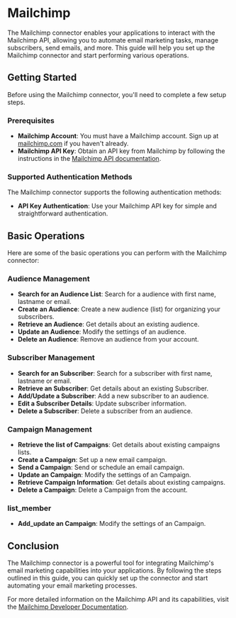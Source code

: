 # Mailchimp
The Mailchimp connector enables your applications to interact with the Mailchimp API, allowing you to automate email marketing tasks, manage subscribers, send emails, and more. This guide will help you set up the Mailchimp connector and start performing various operations.

## Getting Started

Before using the Mailchimp connector, you'll need to complete a few setup steps.

### Prerequisites

- **Mailchimp Account**: You must have a Mailchimp account. Sign up at [mailchimp.com](https://mailchimp.com/) if you haven't already.
- **Mailchimp API Key**: Obtain an API key from Mailchimp by following the instructions in the [Mailchimp API documentation](https://mailchimp.com/developer/marketing/docs/).

### Supported Authentication Methods

The Mailchimp connector supports the following authentication methods:

- **API Key Authentication**: Use your Mailchimp API key for simple and straightforward authentication.


## Basic Operations

Here are some of the basic operations you can perform with the Mailchimp connector:

### Audience Management

- **Search for an Audience List**: Search for a audience with first name, lastname or email.
- **Create an Audience**: Create a new audience (list) for organizing your subscribers.
- **Retrieve an Audience**: Get details about an existing audience.
- **Update an Audience**: Modify the settings of an audience.
- **Delete an Audience**: Remove an audience from your account.

### Subscriber Management

- **Search for an Subscriber**: Search for a subscriber with first name, lastname or email.
- **Retrieve an Subscriber**: Get details about an existing Subscriber.
- **Add/Update a Subscriber**: Add a new subscriber to an audience.
- **Edit a Subscriber Details**: Update subscriber information.
- **Delete a Subscriber**: Delete a subscriber from an audience.

### Campaign Management
- **Retrieve the list of Campaigns**: Get details about existing campaigns lists.
- **Create a Campaign**: Set up a new email campaign.
- **Send a Campaign**: Send or schedule an email campaign.
- **Update an Campaign**: Modify the settings of an Campaign.
- **Retrieve Campaign Information**: Get details about existing campaigns.
- **Delete a Campaign**: Delete a Campaign from the account.

### list_member
- **Add_update an Campaign**: Modify the settings of an Campaign.

## Conclusion

The Mailchimp connector is a powerful tool for integrating Mailchimp's email marketing capabilities into your applications. By following the steps outlined in this guide, you can quickly set up the connector and start automating your email marketing processes.

For more detailed information on the Mailchimp API and its capabilities, visit the [Mailchimp Developer Documentation](https://mailchimp.com/developer/marketing/docs/).